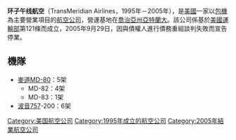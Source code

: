 {{Otheruses|other=其他條目說明|环子午线航空 (消歧义)}}
{{Airline infobox 
|airline= 环子午线航空 <br> TransMeridian Airlines
|logo= TransMeridian Airlines Boeing 757-200 Maharajh.jpg
|logo_size= 250px
|fleet_size=11 (At time of Closure)
|destinations=
|IATA=T9
|ICAO=TRZ
|callsign=Trans Meridian
|parent=
|founded=1995年
|ceased=2005年9月29日
|headquarters={{USA}} [[喬治亞州|喬治亞州]] [[亚特兰大|亚特兰大]]
|key_people=
|hubs={{USA}} [[奥兰多桑福德国际机场|奥兰多桑福德国际机场]]
|frequent_flyer=
|lounge=
|alliance=
|website=
}}

'''环子午线航空'''（TransMeridian Airlines，1995年－2005年），是[[美國|美國]]一家以[[包機|包機]]為主要營業項目的[[航空公司|航空公司]]，營運基地在[[喬治亞州|喬治亞州]][[亞特蘭大|亞特蘭大]]。該公司係基於[[美國運輸部|美國運輸部]]{{link-en|聯邦航空條例|Federal Aviation Regulations}}第121條而成立，2005年9月29日，因與債權人進行債務重組談判失敗而宣告停業。

==機隊==
* [[麥道MD-80|麥道MD-80]]：5架
** MD-82：4架
** MD-83：1架
* [[波音757|波音757]]-200：6架

[[Category:美国航空公司|Category:美国航空公司]]
[[Category:1995年成立的航空公司|Category:1995年成立的航空公司]]
[[Category:2005年結業航空公司|Category:2005年結業航空公司]]